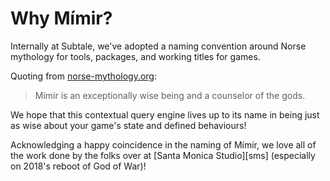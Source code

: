 
# Why Mímir?

Internally at Subtale, we've adopted a naming convention around Norse mythology for tools, packages, and working titles for games.

Quoting from [norse-mythology.org][mimir]:

> Mímir is an exceptionally wise being and a counselor of the gods.

We hope that this contextual query engine lives up to its name in being just as wise about your game's state and defined behaviours!

<Callout type="info">
    Acknowledging a happy coincidence in the naming of Mímir, we love all of the work done by the folks over at [Santa Monica Studio][sms] (especially on 2018's reboot of God of War)!
</Callout>

[mimir]: https://norse-mythology.org/gods-and-creatures/others/mimir/
[sms]: https://sms.playstation.com
